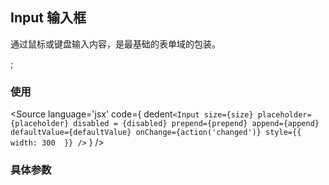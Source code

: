 <!-- Input Doc -->
## Input 输入框
通过鼠标或键盘输入内容，是最基础的表单域的包装。

<Meta title="Components/Input" component={Input} />;

### 使用

<Source
  language='jsx'
  code={
    dedent`
      <Input
        size={size}
        placeholder={placeholder}
        disabled = {disabled}
        prepend={prepend}
        append={append}
        defaultValue={defaultValue}
        onChange={action('changed')}
        style={{ width: 300  }}
      />
    `
  }
/>

### 具体参数
<ArgsTable of={Input} />
